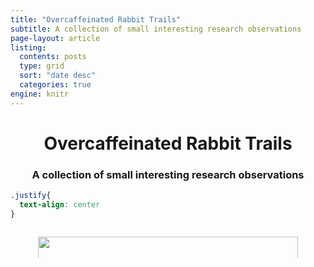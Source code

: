 ```yaml
---
title: "Overcaffeinated Rabbit Trails"
subtitle: A collection of small interesting research observations
page-layout: article
listing:
  contents: posts
  type: grid
  sort: "date desc"
  categories: true
engine: knitr
---
```


::: {style="text-align: center;"}
<h1>Overcaffeinated Rabbit Trails</h1>

<h3>A collection of small interesting research observations</h3>
:::

```css
.justify{
  text-align: center
}
```

::: columns
::: {.column width="5%"}
:::

::: {.column width="90%"}
![](images/RabbitTrails.jpg){width="100%"}
:::

::: {.column width="5%"}
:::
:::

#### 
